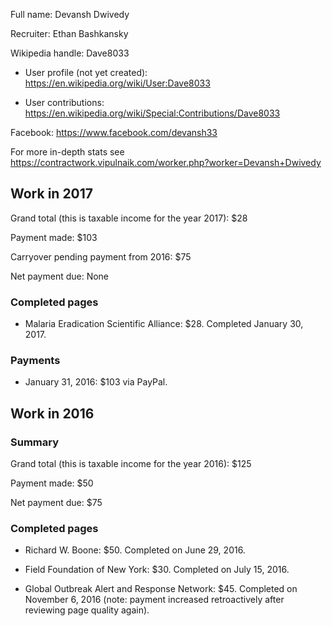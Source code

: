 Full name: Devansh Dwivedy

Recruiter: Ethan Bashkansky

Wikipedia handle: Dave8033

* User profile (not yet created): https://en.wikipedia.org/wiki/User:Dave8033

* User contributions: https://en.wikipedia.org/wiki/Special:Contributions/Dave8033

Facebook: https://www.facebook.com/devansh33

For more in-depth stats see https://contractwork.vipulnaik.com/worker.php?worker=Devansh+Dwivedy

== Work in 2017 ==

Grand total (this is taxable income for the year 2017): $28

Payment made: $103

Carryover pending payment from 2016: $75

Net payment due: None

=== Completed pages ===

* Malaria Eradication Scientific Alliance: $28. Completed January 30, 2017.

=== Payments ===

* January 31, 2016: $103 via PayPal.

== Work in 2016 ==

=== Summary ===

Grand total (this is taxable income for the year 2016): $125

Payment made: $50

Net payment due: $75

=== Completed pages ===

* Richard W. Boone: $50. Completed on June 29, 2016.

* Field Foundation of New York: $30. Completed on July 15, 2016.

* Global Outbreak Alert and Response Network: $45. Completed on November 6, 2016 (note: payment increased retroactively after reviewing page quality again).
